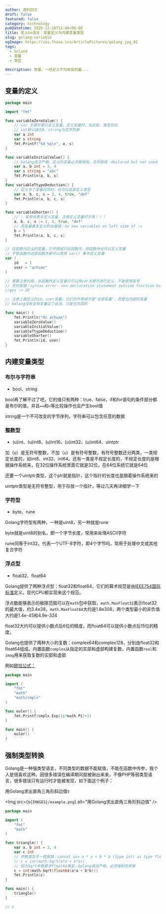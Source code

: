 ```yaml
---
author: 游钓四方
draft: false
featured: false
category: technology
pubDatetime: 2020-12-18T11:46+08:00
title: 爱上Go语言：变量定义与内建变量类型
slug: golang-variable
ogImage: https://cos.lhasa.icu/ArticlePictures/golang.jpg_81
tags:
  - Goland
  - 变量
  - 类型
  
description: 常量，一经定义不可改变的量...
---
```



## 变量的定义

```go
package main

import "fmt"

func variableZeroValue() {
	// var 关键字表示定义变量，定义变量时，名在前，类型在后
	// int默认值为0，string为空字符串
	var a int
	var s string
	fmt.Printf("%d %q\n", a, s)
}

func variableInitialValue() {
	// Golang语法严格，定义的变量必须被使用，否则报错：declared but not used
	var a, b int = 3, 4
	var s string = "abc"
	fmt.Println(a, b, s)
}
func variableTtypeDeduction() {
	// 定义多个变量的同时，也可以给其定义类型
	var a, b, c, s = 3, 4, true, "def"
	fmt.Println(a, b, c, s)
}

func variableShorter() {
	// : 冒号也表示定义变量，注意定义变量时才用！！！
	a, b, c, s := 3, 4, true, "def"
	// 若变量重复定义则会报错：no new variables on left side of :=
	b = 5
	fmt.Println(a, b, c, s)
}

// 在函数内定义的变量，它作用域只在函数内，但函数外也可以定义变量
// 不管函数内还是函数外都可以使用 var() 集中定义变量
var (
	id   = 1
	user = "achuan"
)

// 需要注意的是，在函数外定义变量只可以用var关键字进行定义，不能使用冒号
// 否则报错：syntax error: non-declaration statement outside function body
//ges := 20

// 注意上面定义的id，user变量，它们的作用域不是"全局变量"，而是包内部的变量
// Golang没有全局变量这个说法，只是包内部的

func main() {
	fmt.Println("Hi achuan")
	variableZeroValue()
	variableInitialValue()
	variableTtypeDeduction()
	variableShorter()
	fmt.Println(id, user)
}
```

## 内建变量类型

### 布尔与字符串

* bool、string

bool再了解不过了吧，它的值只有两种：true、false，if和for语句的条件部分都是布尔的值，并且`==`和`<`等比较操作也会产生bool值

string是一个不可改变的字节序列，字符串可以包含任意的数据



### 整数型

* (u)int、(u)int8、(u)int16、(u)int32、(u)int64、uintptr

加（u）是无符号整数，不加（u）是有符号整数，有符号整数还分两类，一类规定长度的，如int8、int32、int64。还有一类是不规定长度的，不规定长度的是根据操作系统来，在32位操作系统里面它就是32位，在64位系统它就是64位

还要一个uintptr类型，这个ptr就是指针，这个指针的长度也是跟着操作系统来的

uintptr类型是无符号整型，用于存放一个指针，等过几天再详细学一下



### 字符型

* byte、rune

Golang字符型有两种，一种是uint8，另一种就是rune

byte就是uint8的别名，即一个字节长度，常用来处理ASCII字符

rune同等于int32，代表一个UTF-8字符，即4个字节吗，常用于处理中文或其他复合字符



### 浮点型

* float32、float64

Golang提供了两种浮点型：float32和float64，它们的算术规范是由[IEEE754国际标准](https://zh.wikipedia.org/zh-cn/IEEE_754)定义，现代CPU都实现来这个规范。



浮点数能够表示的极限范围可以在`math`包中获取，`math.MaxFloat32`表示float32的最大值，约3.4e38，`math.MaxFloat64`大约是1.8e308，两个类型最小的非负值大约是1.4e-45和4.9e-324



float32大约可以提供小数点后6位的精度，而float64可以提供小数点后15位的精度。



Golang也提供了两种大小的复数：complex64和complex128，分别由float32和float64组成。内置函数`complex`从指定的实部和虚部构建复数，内置函数`real`和`imag`用来获取复数的实部和虚部

例如[欧拉公式：](https://zh.wikipedia.org/zh-hans/%E6%AC%A7%E6%8B%89%E5%85%AC%E5%BC%8F)

```go
package main

import (
	"fmt"
	"math"
	"math/cmplx"
)

func euler() {
	fmt.Printf(cmplx.Exp(1i*math.Pi)+1)
}

func main() {
	euler()
}
```



## 强制类型转换

Golang是一种强类型语言，不同类型的数据不能赋值，不能在函数中传参，我个人是很喜欢这种。因很多错误在编译期间就被揪出来来，不像PHP等弱类型语言，很多错误只有运行时才能被发现，如下面这个例子：

用Golang求出直角三角形斜边值`5`

<Img src={`${IMAGES}/example.png`} alt="用Golang求出直角三角形斜边值" />

```go
package main

import (
	"fmt"
	"math"
)

func triangle() {
	var a, b int = 3, 4
	var c int
	// 参数类型不一致报错：cannot use a * a + b * b (type int) as type float64 in argument to math.Sqrt
	// c = int(math.Sqrt(a*a + b*b))
	// 因为Sqrt参数要求float64类型，Golang语法严格，必须强制性转换
	c = int(math.Sqrt(float64(a*a + b*b)))
	fmt.Println(c)
}

func main() {
	triangle()
}

// 5
```

